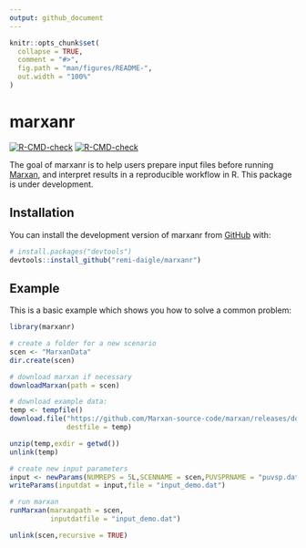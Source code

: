 ```yaml
---
output: github_document
---
```


<!-- README.md is generated from README.Rmd. Please edit that file -->

```r
knitr::opts_chunk$set(
  collapse = TRUE,
  comment = "#>",
  fig.path = "man/figures/README-",
  out.width = "100%"
)
```

# marxanr

<!-- badges: start -->
[![R-CMD-check](https://github.com/remi-daigle/marxanr/workflows/R-CMD-check/badge.svg)](https://github.com/remi-daigle/marxanr/actions)
[![R-CMD-check](https://github.com/remi-daigle/marxanr/actions/workflows/R-CMD-check.yaml/badge.svg)](https://github.com/remi-daigle/marxanr/actions/workflows/R-CMD-check.yaml)
<!-- badges: end -->

The goal of marxanr is to help users prepare input files before running [Marxan](https://marxansolutions.org/), and interpret results in a reproducible workflow in R. This package is under development.

## Installation

You can install the development version of marxanr from [GitHub](https://github.com/) with:

``` r
# install.packages("devtools")
devtools::install_github("remi-daigle/marxanr")
```

## Example

This is a basic example which shows you how to solve a common problem:

```r
library(marxanr)

# create a folder for a new scenario
scen <- "MarxanData"
dir.create(scen)

# download marxan if necessary
downloadMarxan(path = scen)

# download example data:
temp <- tempfile()
download.file("https://github.com/Marxan-source-code/marxan/releases/download/v4.0.6/MarxanData.zip",
              destfile = temp)

unzip(temp,exdir = getwd())
unlink(temp)

# create new input parameters
input <- newParams(NUMREPS = 5L,SCENNAME = scen,PUVSPRNAME = "puvsp.dat")
writeParams(inputdat = input,file = "input_demo.dat")

# run marxan
runMarxan(marxanpath = scen,
          inputdatfile = "input_demo.dat")

unlink(scen,recursive = TRUE)

```

